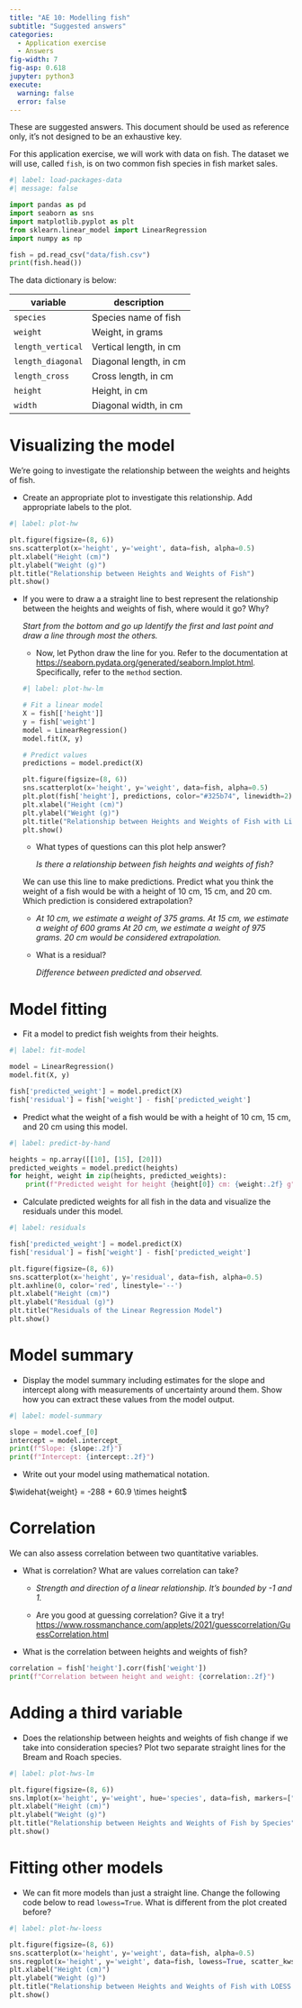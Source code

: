 ```yaml
---
title: "AE 10: Modelling fish"
subtitle: "Suggested answers"
categories: 
  - Application exercise
  - Answers
fig-width: 7
fig-asp: 0.618
jupyter: python3
execute:
  warning: false
  error: false
---
```


::: callout-important
These are suggested answers.
This document should be used as reference only, it's not designed to be an exhaustive key.
:::

For this application exercise, we will work with data on fish.
The dataset we will use, called `fish`, is on two common fish species in fish market sales.

```python
#| label: load-packages-data
#| message: false

import pandas as pd
import seaborn as sns
import matplotlib.pyplot as plt
from sklearn.linear_model import LinearRegression
import numpy as np

fish = pd.read_csv("data/fish.csv")
print(fish.head())
```

The data dictionary is below:

| **variable**      | **description**        |
|-------------------|------------------------|
| `species`         | Species name of fish   |
| `weight`          | Weight, in grams       |
| `length_vertical` | Vertical length, in cm |
| `length_diagonal` | Diagonal length, in cm |
| `length_cross`    | Cross length, in cm    |
| `height`          | Height, in cm          |
| `width`           | Diagonal width, in cm  |

# Visualizing the model

We're going to investigate the relationship between the weights and heights of fish.

-   Create an appropriate plot to investigate this relationship. Add appropriate labels to the plot.

```python
#| label: plot-hw

plt.figure(figsize=(8, 6))
sns.scatterplot(x='height', y='weight', data=fish, alpha=0.5)
plt.xlabel("Height (cm)")
plt.ylabel("Weight (g)")
plt.title("Relationship between Heights and Weights of Fish")
plt.show()
```

-   If you were to draw a a straight line to best represent the relationship between the heights and weights of fish, where would it go?
    Why?

    *Start from the bottom and go up Identify the first and last point and draw a line through most the others.*

    -   Now, let Python draw the line for you.
        Refer to the documentation at <https://seaborn.pydata.org/generated/seaborn.lmplot.html>.
        Specifically, refer to the `method` section.

    ```python
    #| label: plot-hw-lm

    # Fit a linear model
    X = fish[['height']]
    y = fish['weight']
    model = LinearRegression()
    model.fit(X, y)

    # Predict values
    predictions = model.predict(X)

    plt.figure(figsize=(8, 6))
    sns.scatterplot(x='height', y='weight', data=fish, alpha=0.5)
    plt.plot(fish['height'], predictions, color="#325b74", linewidth=2)
    plt.xlabel("Height (cm)")
    plt.ylabel("Weight (g)")
    plt.title("Relationship between Heights and Weights of Fish with Linear Regression Line")
    plt.show()
    ```

    -   What types of questions can this plot help answer?

        *Is there a relationship between fish heights and weights of fish?*

    We can use this line to make predictions.
    Predict what you think the weight of a fish would be with a height of 10 cm, 15 cm, and 20 cm.
    Which prediction is considered extrapolation?

    -   *At 10 cm, we estimate a weight of 375 grams. At 15 cm, we estimate a weight of 600 grams At 20 cm, we estimate a weight of 975 grams. 20 cm would be considered extrapolation.*

    -   What is a residual?

        *Difference between predicted and observed.*

# Model fitting

-   Fit a model to predict fish weights from their heights.

```python
#| label: fit-model

model = LinearRegression()
model.fit(X, y)

fish['predicted_weight'] = model.predict(X)
fish['residual'] = fish['weight'] - fish['predicted_weight']
```

-   Predict what the weight of a fish would be with a height of 10 cm, 15 cm, and 20 cm using this model.

```python
#| label: predict-by-hand

heights = np.array([[10], [15], [20]])
predicted_weights = model.predict(heights)
for height, weight in zip(heights, predicted_weights):
    print(f"Predicted weight for height {height[0]} cm: {weight:.2f} g")
```

-   Calculate predicted weights for all fish in the data and visualize the residuals under this model.

```python
#| label: residuals

fish['predicted_weight'] = model.predict(X)
fish['residual'] = fish['weight'] - fish['predicted_weight']

plt.figure(figsize=(8, 6))
sns.scatterplot(x='height', y='residual', data=fish, alpha=0.5)
plt.axhline(0, color='red', linestyle='--')
plt.xlabel("Height (cm)")
plt.ylabel("Residual (g)")
plt.title("Residuals of the Linear Regression Model")
plt.show()
```

# Model summary

-   Display the model summary including estimates for the slope and intercept along with measurements of uncertainty around them. Show how you can extract these values from the model output.

```python
#| label: model-summary

slope = model.coef_[0]
intercept = model.intercept_
print(f"Slope: {slope:.2f}")
print(f"Intercept: {intercept:.2f}")
```

-   Write out your model using mathematical notation.

$\widehat{weight} = -288 + 60.9 \times height$

# Correlation

We can also assess correlation between two quantitative variables.

-   What is correlation? What are values correlation can take?
    -   *Strength and direction of a linear relationship. It's bounded by -1 and 1.*

    -   Are you good at guessing correlation?
        Give it a try!
        <https://www.rossmanchance.com/applets/2021/guesscorrelation/GuessCorrelation.html>
-   What is the correlation between heights and weights of fish?

```python
correlation = fish['height'].corr(fish['weight'])
print(f"Correlation between height and weight: {correlation:.2f}")
```

# Adding a third variable

-   Does the relationship between heights and weights of fish change if we take into consideration species? Plot two separate straight lines for the Bream and Roach species.

```python
#| label: plot-hws-lm

plt.figure(figsize=(8, 6))
sns.lmplot(x='height', y='weight', hue='species', data=fish, markers=["o", "s"], ci=None, palette="muted", height=6, aspect=1.5)
plt.xlabel("Height (cm)")
plt.ylabel("Weight (g)")
plt.title("Relationship between Heights and Weights of Fish by Species")
plt.show()
```

# Fitting other models

-   We can fit more models than just a straight line. Change the following code below to read `lowess=True`. What is different from the plot created before?

```python
#| label: plot-hw-loess

plt.figure(figsize=(8, 6))
sns.scatterplot(x='height', y='weight', data=fish, alpha=0.5)
sns.regplot(x='height', y='weight', data=fish, lowess=True, scatter_kws={'s':10}, line_kws={'color':'red'})
plt.xlabel("Height (cm)")
plt.ylabel("Weight (g)")
plt.title("Relationship between Heights and Weights of Fish with LOESS Smoothing")
plt.show()
```
